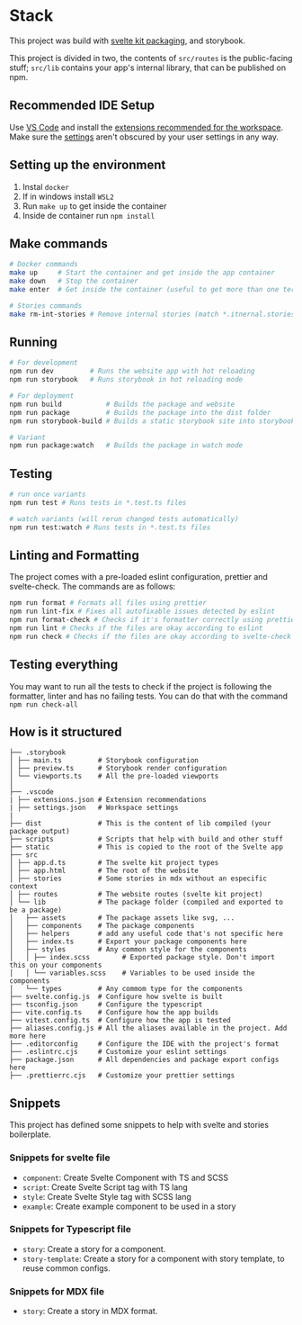 
<Meta title="Internal Documentation/Stack" />

# Stack

This project was build with [svelte kit packaging](https://kit.svelte.dev/docs/packaging), and
storybook.

This project is divided in two, the contents of `src/routes` is the public-facing stuff; `src/lib`
contains your app's internal library, that can be published on npm.

## Recommended IDE Setup

Use [VS Code](https://code.visualstudio.com/) and install the
[extensions recommended for the workspace](./.vscode/extensions.json). Make sure the
[settings](./.vscode/settings.json) aren't obscured by your user settings in any way.

## Setting up the environment

1. Instal `docker`
2. If in windows install `WSL2`
3. Run `make up` to get inside the container
4. Inside de container run `npm install`

## Make commands

```bash
# Docker commands
make up     # Start the container and get inside the app container
make down   # Stop the container
make enter  # Get inside the container (useful to get more than one terminal inside the app container)

# Stories commands
make rm-int-stories # Remove internal stories (match *.itnernal.stories.*). Used on CI.
```

## Running

```bash
# For development
npm run dev         # Runs the website app with hot reloading
npm run storybook   # Runs storybook in hot reloading mode

# For deployment
npm run build           # Builds the package and website
npm run package         # Builds the package into the dist folder
npm run storybook-build # Builds a static storybook site into storybook-static

# Variant
npm run package:watch   # Builds the package in watch mode
```

## Testing

```bash
# run once variants
npm run test # Runs tests in *.test.ts files

# watch variants (will rerun changed tests automatically)
npm run test:watch # Runs tests in *.test.ts files
```

## Linting and Formatting

The project comes with a pre-loaded eslint configuration, prettier and svelte-check. The commands
are as follows:

```bash
npm run format # Formats all files using prettier
npm run lint-fix # Fixes all autofixable issues detected by eslint
npm run format-check # Checks if it's formatter correctly using prettier
npm run lint # Checks if the files are okay according to eslint
npm run check # Checks if the files are okay according to svelte-check
```

## Testing everything

You may want to run all the tests to check if the project is following the formatter, linter and has
no failing tests. You can do that with the command `npm run check-all`

## How is it structured

```
├── .storybook
│ ├── main.ts         # Storybook configuration
│ ├── preview.ts      # Storybook render configuration
│ └── viewports.ts    # All the pre-loaded viewports
│
├── .vscode
| ├── extensions.json # Extension recommendations
| ├── settings.json   # Workspace settings
|
├── dist              # This is the content of lib compiled (your package output)
├── scripts           # Scripts that help with build and other stuff
├── static            # This is copied to the root of the Svelte app
├── src
│ ├── app.d.ts        # The svelte kit project types
│ ├── app.html        # The root of the website
│ ├── stories         # Some stories in mdx without an especific context
│ ├── routes          # The website routes (svelte kit project)
│ └── lib             # The package folder (compiled and exported to be a package)
│   ├── assets        # The package assets like svg, ...
│   ├── components    # The package components
│   ├── helpers       # add any useful code that's not specific here
│   ├── index.ts      # Export your package components here
│   ├── styles        # Any common style for the components
│   │ ├── index.scss        # Exported package style. Don't import this on your components
│   │ └── variables.scss    # Variables to be used inside the components
│   └── types         # Any commom type for the components
├── svelte.config.js  # Configure how svelte is built
├── tsconfig.json     # Configure the typescript
├── vite.config.ts    # Configure how the app builds
├── vitest.config.ts  # Configure how the app is tested
├── aliases.config.js # All the aliases available in the project. Add more here
├── .editorconfig     # Configure the IDE with the project's format
├── .eslintrc.cjs     # Customize your eslint settings
├── package.json      # All dependencies and package export configs here
├── .prettierrc.cjs   # Customize your prettier settings
```

## Snippets

This project has defined some snippets to help with svelte and stories boilerplate.

### Snippets for svelte file

- `component`: Create Svelte Component with TS and SCSS
- `script`: Create Svelte Script tag with TS lang
- `style`: Create Svelte Style tag with SCSS lang
- `example`: Create example component to be used in a story

### Snippets for Typescript file

- `story`: Create a story for a component.
- `story-template`: Create a story for a component with story template, to reuse common configs.

### Snippets for MDX file

- `story`: Create a story in MDX format.
